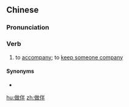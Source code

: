 ==Chinese==
{{zh-forms}}

===Pronunciation===
{{zh-pron
|m=zuòbàn,er=y
|c=zou6 pun5,zou6 bun6
|h=pfs=cho-phân
|mn=qz:chòe-phǒaⁿ/tp,xm:chòe-phōaⁿ/kh,zz:chò-phōaⁿ
|cat=v
}}

===Verb===
{{zh-verb}}

# to [[accompany]]; to [[keep someone company]]

====Synonyms====
* {{zh-l|作伴}}

[[hu:做伴]]
[[zh:做伴]]